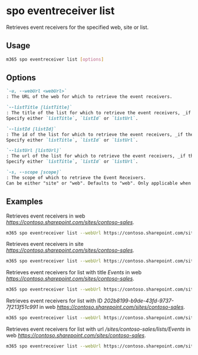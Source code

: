 
# spo eventreceiver list

Retrieves event receivers for the specified web, site or list.

## Usage

```sh
m365 spo eventreceiver list [options]
```

## Options

```md defintion-list
`-u, --webUrl <webUrl>`
: The URL of the web for which to retrieve the event receivers.

`--listTitle [listTitle]`
: The title of the list for which to retrieve the event receivers, _if the event receivers should be retrieved from a list_.
Specify either `listTitle`, `listId` or `listUrl`.

`--listId [listId]`
: The id of the list for which to retrieve the event receivers, _if the event receivers should be retrieved from a list_.
Specify either `listTitle`, `listId` or `listUrl`.

`--listUrl [listUrl]`
: The url of the list for which to retrieve the event receivers, _if the event receivers should be retrieved from a list_.
Specify either `listTitle`, `listId` or `listUrl`.

`-s, --scope [scope]`
: The scope of which to retrieve the Event Receivers.
Can be either "site" or "web". Defaults to "web". Only applicable when not specifying any of the list properties.
```

<Global />

## Examples

Retrieves event receivers in web _<https://contoso.sharepoint.com/sites/contoso-sales>_.

```sh
m365 spo eventreceiver list --webUrl https://contoso.sharepoint.com/sites/contoso-sales
```

Retrieves event receivers in site _<https://contoso.sharepoint.com/sites/contoso-sales>_.

```sh
m365 spo eventreceiver list --webUrl https://contoso.sharepoint.com/sites/contoso-sales --scope site
```

Retrieves event receivers for list with title _Events_ in web _<https://contoso.sharepoint.com/sites/contoso-sales>_.

```sh
m365 spo eventreceiver list --webUrl https://contoso.sharepoint.com/sites/contoso-sales --listTitle Events
```

Retrieves event receivers for list with ID _202b8199-b9de-43fd-9737-7f213f51c991_ in web _<https://contoso.sharepoint.com/sites/contoso-sales>_.

```sh
m365 spo eventreceiver list --webUrl https://contoso.sharepoint.com/sites/contoso-sales --listId '202b8199-b9de-43fd-9737-7f213f51c991'
```

Retrieves event receivers for list with url _/sites/contoso-sales/lists/Events_ in web _<https://contoso.sharepoint.com/sites/contoso-sales>_.

```sh
m365 spo eventreceiver list --webUrl https://contoso.sharepoint.com/sites/contoso-sales --listUrl '/sites/contoso-sales/lists/Events'
```
